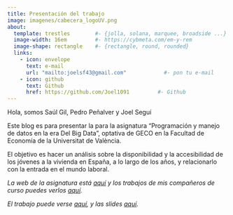 ---
title: Presentación del trabajo    
image: imagenes/cabecera_logoUV.png      
about:
  template: trestles        #- {jolla, solana, marquee, broadside ...}
  image-width: 16em         #- https://cybmeta.com/em-y-rem
  image-shape: rectangle    #- {rectangle, round, rounded}
  links:
    - icon: envelope
      text: e-mail
      url: "mailto:joelsf43@gmail.com"            #- pon tu e-mail
    - icon: github
      text: Github
      href: https://github.com/Joel1091         #- Github
---
        
Hola, somos Saúl Gil, Pedro Peñalver y Joel Seguí
      
Este blog es para presentar la para la asignatura "Programación y manejo de datos en la era Del Big Data", optativa de GECO en la Facultad de Economía de la Universitat de València.

El objetivo es hacer un análisis sobre la disponibilidad y la accesibilidad de los jóvenes a la vivienda en España, a lo largo de los años, y relacionarlo con la entrada en el mundo laboral.

<i>La web de la asignatura está [aquí](https://perezp44.github.io/intro-ds-23-24-web/){target="_blank"} y los trabajos de mis compañeros de curso puedes verlos [aquí](https://perezp44.github.io/intro-ds-23-24-web/05-trabajos-estudiantes.html){target="_blank"}.

El trabajo puede verse [aquí](my_trabajo_BigData.html), y las slides [aquí](my_slides_BigData.html){target="_blank"}.</i>